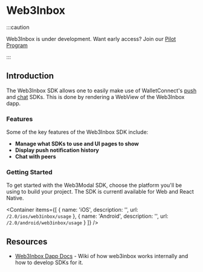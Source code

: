 
# Web3Inbox

:::caution

Web3Inbox is under development. Want early access? Join our [Pilot Program](https://walletconnect.com/partners)

:::


## Introduction

The Web3Inbox SDK allows one to easily make use of WalletConnect's [push](../specs/clients/push/wallet-client-api.md) and [chat](../specs/clients/chat/client-api.md) SDKs. This is done by rendering a WebView of the Web3Inbox dapp.

### Features

Some of the key features of the Web3Inbox SDK include:

- **Manage what SDKs to use and UI pages to show**
- **Display push notification history**
- **Chat with peers**


### Getting Started

To get started with the Web3Modal SDK, choose the platform you'll be using to build your project. The SDK is currentl available for Web and React Native.

<Container
  items={[
    {
      name: 'iOS',
      description: '',
      url: `/2.0/ios/web3inbox/usage`
    },
    {
      name: 'Android',
      description: '',
      url: `/2.0/android/web3inbox/usage`
    }
  ]}
/>

## Resources

- [Web3Inbox Dapp Docs](https://github.com/WalletConnect/web3inbox/wiki) - Wiki of how web3inbox works internally and how to develop SDKs for it.
